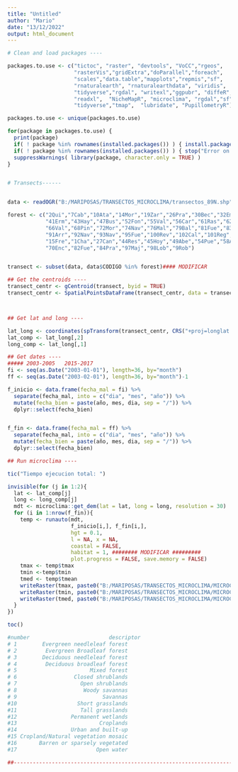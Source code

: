 ```yaml
---
title: "Untitled"
author: "Mario"
date: "13/12/2022"
output: html_document
---
```


```r
# Clean and load packages ----

packages.to.use <- c("tictoc", "raster", "devtools", "VoCC","rgeos",
                     "rasterVis","gridExtra","doParallel","foreach",
                     "scales","data.table","mapplots","repmis","sf",
                     "rnaturalearth", "rnaturalearthdata", "viridis", 
                     "tidyverse","rgdal", "writexl","ggpubr", "diffeR", 
                     "readxl",  "NicheMapR", "microclima", "rgdal","sf","magrittr",
                     "tidyverse","tmap",  "lubridate", "PupillometryR")

packages.to.use <- unique(packages.to.use)

for(package in packages.to.use) {
  print(package)
  if( ! package %in% rownames(installed.packages()) ) { install.packages(package ) }
  if( ! package %in% rownames(installed.packages()) ) { stop("Error on package instalation") }
  suppressWarnings( library(package, character.only = TRUE) )
}


# Transects------


data <- readOGR("B:/MARIPOSAS/TRANSECTOS_MICROCLIMA/transectos_89N.shp")

forest <- c("2Qui","7Cab","10Ata","14Mor","19Zar","26Pra","30Bec","32Emb","39Zar","40Gra",
            "41Erm","43Hay","47Bus","52Fon","55Val","56Car","61Ras","62Val","63Vue","65Val",
            "66Val","68Pin","72Mor","74Nav","76Mal","79Bal","81Fue","83Mor","85Aba","88Ras",
            "91Arr","92Nav","93Nav","95Fue","100Rev","102Cal","101Reg","107lob","109Reg",
            "15Fre","1Cha","27Can","44Res","45Hoy","49Abe","54Pue","58Ang","59Enc","5Col",
            "70Enc","82Fue","84Pra","97Maj","98Lob","9Rob")


transect <- subset(data, data$CODIGO %in% forest)#### MODIFICAR

## Get the centroids ----
transect_centr <- gCentroid(transect, byid = TRUE)
transect_centr <- SpatialPointsDataFrame(transect_centr, data = transect@data)



## Get lat and long ----

lat_long <- coordinates(spTransform(transect_centr, CRS("+proj=longlat + datum=WGS84")))
lat_comp <- lat_long[,2]
long_comp <- lat_long[,1]

## Get dates ----
##### 2003-2005   2015-2017
fi <- seq(as.Date("2003-01-01"), length=36, by="month")
ff <- seq(as.Date("2003-02-01"), length=36, by="month")-1

f_inicio <- data.frame(fecha_mal = fi) %>% 
  separate(fecha_mal, into = c("dia", "mes", "año")) %>%
  mutate(fecha_bien = paste(año, mes, dia, sep = "/")) %>%
  dplyr::select(fecha_bien)


f_fin <- data.frame(fecha_mal = ff) %>% 
  separate(fecha_mal, into = c("dia", "mes", "año")) %>%
  mutate(fecha_bien = paste(año, mes, dia, sep = "/")) %>%
  dplyr::select(fecha_bien)
```

```r
## Run microclima ----

tic("Tiempo ejecucion total: ") 

invisible(for (j in 1:2){
  lat <- lat_comp[j]
  long <- long_comp[j]
  mdt <- microclima::get_dem(lat = lat, long = long, resolution = 30)
  for (i in 1:nrow(f_fin)){
    temp <- runauto(mdt,
                    f_inicio[i,], f_fin[i,], 
                    hgt = 0.1, 
                    l = NA, x = NA,
                    coastal = FALSE,
                    habitat = 1, ######## MODIFICAR #########
                    plot.progress = FALSE, save.memory = FALSE)
    tmax <- temp$tmax
    tmin <-temp$tmin
    tmed <- temp$tmean
    writeRaster(tmax, paste0("B:/MARIPOSAS/TRANSECTOS_MICROCLIMA/MICROCLIMA/TMAX/tmax_", j, "_", gsub("/","_", substr(f_inicio[i,], 4,10)),".tif"))
    writeRaster(tmin, paste0("B:/MARIPOSAS/TRANSECTOS_MICROCLIMA/MICROCLIMA/TMIN/tmin_", j, "_", gsub("/","_", substr(f_inicio[i,], 4,10)),".tif"))
    writeRaster(tmed, paste0("B:/MARIPOSAS/TRANSECTOS_MICROCLIMA/MICROCLIMA/TMED/tmed_", j, "_", gsub("/","_", substr(f_inicio[i,], 4,10)),".tif"))
  }
})

toc()

#number                         descriptor
# 1        Evergreen needleleaf forest
# 2         Evergreen Broadleaf forest
# 3        Deciduous needleleaf forest
# 4         Deciduous broadleaf forest
# 5                       Mixed forest
# 6                  Closed shrublands
# 7                    Open shrublands
# 8                     Woody savannas
# 9                           Savannas
#10                   Short grasslands
#11                    Tall grasslands
#12                 Permanent wetlands
#13                          Croplands
#14                 Urban and built-up
#15 Cropland/Natural vegetation mosaic
#16       Barren or sparsely vegetated
#17                         Open water

##--------------------------------------------------------------------------------------------------------------------------------------

```
